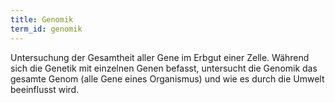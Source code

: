 ```yaml
---
title: Genomik
term_id: genomik
---
```


Untersuchung der Gesamtheit aller Gene im Erbgut einer Zelle. Während sich die Genetik mit einzelnen Genen befasst, untersucht die Genomik das gesamte Genom (alle Gene eines Organismus) und wie es durch die Umwelt beeinflusst wird.
